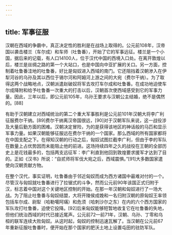 ```yaml
---
---
---
```

title: 军事征服
---



汉朝在西域的争霸中，真正决定性的胜利是在战场上取得的。公元前108年，汉帝国以袭击楼兰（车尔成）和车师（吐鲁番），开始了它的军事远征。楼兰是一个小国，据后来的记载，有人口14100人，位于汉代中国的西境入口处。在离开敦煌以后，楼兰是丝绸之路的第一个大站口，也是中国向中亚扩展的关口。另一方面，控制着吐鲁番洼地的吐鲁番，好比是匈奴进入西域的南门。它还阻挡着汉朝渗入在伊犁河谷的乌孙及其以西位于锡尔河和阿姆河上游之间的大宛（费尔干纳）。为了取得这两个战略地点，汉朝派遣赵破奴将军去攻打车尔成和吐鲁番。在成功地迫使车尔成降附和给予吐鲁番一次重大的打击以后，汉朝首次使西域感受到它的军事力量。因此，三年以后，即公元前105年，乌孙王要求与汉朝公主结婚，绝不是偶然的。[88]

有助于汉朝建立对西域统治的第二个重大军事胜利是公元前101年汉朝大将李广利征服费尔干纳。[89]费尔干纳离汉帝国很远，[90]对于汉朝军队来说，这一战役涉及大量后勤方面的困难。汉朝决定冒险，为的是获得该地区的神话般的马匹和显示军事力量。如果汉朝能够征服远在费尔干纳的一个国家。那么西域的所有国家都将在中国支配之下。在得知汉朝的行动之后，匈奴试图拦截李广利，但由于李的军队在数量上占优势因而未能阻止他的前进。这场持续四年之久的战役在王朝的全部历史上是花钱最多的，包括两支远征军：李广利直到他回到敦煌要求援军才达到了目的。正如《汉书》所说：“自贰师将军伐大宛之后，西域震惧。”[91]大多数国家遣使向汉朝贡献方物。

在整个汉代，事实证明，吐鲁番由于邻近匈奴而成为西方诸国中最难对付的一个。尽管汉与匈奴就吐鲁番进行了拉锯式的斗争，然而公元前90年该国正式归附于汉，标志着中国对这个关键地区控制的开始。在那一年汉朝和匈奴进行了一场大战。为了阻止吐鲁番与匈奴结盟，大将开陵侯成娩和一名归附汉朝的原匈奴王率领包括车尔成、尉犁（哈勒噶阿璊）和危须（哈刺沙尔之东）在内的六个西方国家的军队攻打吐鲁番，迫使它投降。[92]后来匈奴能够短暂地收复它在吐鲁番的失地，但他们统治西域的时代已接近尾声。公元前72—前71年，汉朝、乌孙、丁零和乌桓的联军连续大败匈奴。从这时起，匈奴的控制迅速瓦解了。当汉朝在公元前67年重新征服吐鲁番时，便开始在那个国家的肥沃土地上设置屯田的驻防军队。
